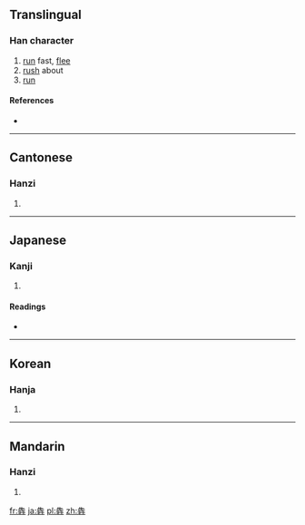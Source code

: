 {{also|奔}}
==Translingual==

===Han character===
{{Han char|rn=93|rad=牛|as=08|sn=12|four=|canj=竹手竹手手 (HQHQQ)}}

# [[run]] fast, [[flee]]
# [[rush]] about
# [[run]]

====References====
* {{Han ref|kx=0702.100|dkj=20058|dj=1115.150|hdz=31813.060|uh=7287|ud=29319}}

----

==Cantonese==

===Hanzi===
{{yue-hanzi|jyut=|y=ban1}}

# {{defn|lang=yue|sort=牛08}}

----

==Japanese==

===Kanji===
{{ja-kanji|grade=|rs=牛08}}

# {{defn|lang=ja|sort=牛08}}

====Readings====
* {{ja-readings|on=[[ほん]] (hon)|kun=[[はしる]] (hashiru), [[ひしめく]] (hishimeku)}}

----

==Korean==

===Hanja===
{{ko-hanja|hangeul=분|eumhun=|rv=bun|mr=pun|y=pun}}

# {{defn|lang=ko|sort=牛08}}

----

==Mandarin==

===Hanzi===
{{cmn-hanzi|pin=[[bēn]] ([[ben1]]) ㄅㄣ, [[jiǎn]] ([[jian3]]) ㄐㄧㄢˇ, [[qián]] ([[qian2]]) ㄑㄧㄢˊ|wg=pen<sup>1</sup>, chien<sup>3</sup>, ch'ien<sup>2</sup>}}

# {{defn|lang=cmn|sort=牛08}}

[[fr:犇]]
[[ja:犇]]
[[pl:犇]]
[[zh:犇]]